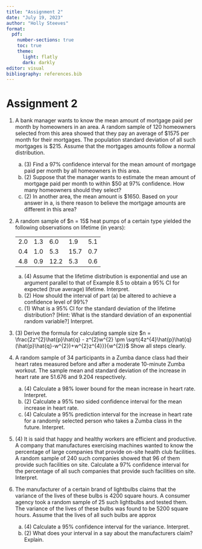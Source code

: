```yaml
---
title: "Assignment 2"
date: "July 19, 2023"
author: "Holly Steeves"
format: 
  pdf: 
    number-sections: true
    toc: true
    theme: 
      light: flatly
      dark: darkly
editor: visual
bibliography: references.bib
---
```


# Assignment 2

1.  A bank manager wants to know the mean amount of mortgage paid per month by homeowners in an area. A random sample of 120 homeowners selected from this area showed that they pay an average of \$1575 per month for their mortgages. The population standard deviation of all such mortgages is \$215. Assume that the mortgages amounts follow a normal distribution.

    a.  \(3\) Find a 97% confidence interval for the mean amount of mortgage paid per month by all homeowners in this area.
    b.  \(2\) Suppose that the manager wants to estimate the mean amount of mortgage paid per month to within \$50 at 97% confidence. How many homeowners should they select?
    c.  \(2\) In another area, the mean amount is \$1650. Based on your answer in a, is there reason to believe the mortgage amounts are different in this area?

2.  A random sample of \$n = 15\$ heat pumps of a certain type yielded the following observations on lifetime (in years):

    |     |     |      |      |     |
    |-----|-----|------|------|-----|
    | 2.0 | 1.3 | 6.0  | 1.9  | 5.1 |
    | 0.4 | 1.0 | 5.3  | 15.7 | 0.7 |
    | 4.8 | 0.9 | 12.2 | 5.3  | 0.6 |

    a.  \(4\) Assume that the lifetime distribution is exponential and use an argument parallel to that of Example 8.5 to obtain a 95% CI for expected (true average) lifetime. Interpret.
    b.  \(2\) How should the interval of part (a) be altered to achieve a confidence level of 99%?
    c.  \(1\) What is a 95% CI for the standard deviation of the lifetime distribution? \[Hint: What is the standard deviation of an exponential random variable?\] Interpret.

3.  \(3\) Derive the formula for calculating sample size $n = \frac{2z^{2}\hat{p}\hat{q} - z^{2}w^{2} \pm \sqrt{4z^{4}\hat{p}\hat{q}(\hat{p}\hat{q}-w^{2})+w^{2}z^{4}}}{w^{2}}$ Show all steps clearly.

4.  A random sample of 34 participants in a Zumba dance class had their heart rates measured before and after a moderate 10-minute Zumba workout. The sample mean and standard deviation of the increase in heart rate are 51.676 and 9.204 respectively.

    a.  \(4\) Calculate a 98% lower bound for the mean increase in heart rate. Interpret.
    b.  \(2\) Calculate a 95% two sided confidence interval for the mean increase in heart rate.
    c.  \(4\) Calculate a 95% prediction interval for the increase in heart rate for a randomly selected person who takes a Zumba class in the future. Interpret.

5.  \(4\) It is said that happy and healthy workers are efficient and productive. A company that manufactures exercising machines wanted to know the percentage of large companies that provide on-site health club facilities. A random sample of 240 such companies showed that 96 of them provide such facilities on site. Calculate a 97% confidence interval for the percentage of all such companies that provide such facilities on site. Interpret.

6.  The manufacturer of a certain brand of lightbulbs claims that the variance of the lives of these bulbs is 4200 square hours. A consumer agency took a random sample of 25 such lightbulbs and tested them. The variance of the lives of these bulbs was found to be 5200 square hours. Assume that the lives of all such bulbs are approx

    a.  \(4\) Calculate a 95% confidence interval for the variance. Interpret.
    b.  \(2\) What does your interval in a say about the manufacturers claim? Explain.
